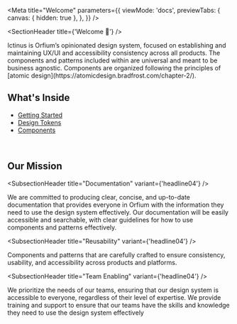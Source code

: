 
<Meta
  title="Welcome"
  parameters={{
    viewMode: 'docs',
    previewTabs: {
      canvas: { hidden: true },
    },
  }}
/>

<SectionHeader title={'Welcome 👋'} />

<p>
  Ictinus is Orfium’s opinionated design system, focused on establishing and maintaining UX/UI and
  accessibility consistency across all products. The components and patterns included within are
  universal and meant to be business agnostic. Components are organized following the principles of
  [atomic design](https://atomicdesign.bradfrost.com/chapter-2/).
</p>

## What's Inside

- [Getting Started](../?path=/docs/getting-started--overview)
- [Design Tokens](../?path=/docs/design-tokens-about--overview)
- [Components](../?path=/docs/updated-components-avatar-avatar--overview)

<br />

## Our Mission

<SubsectionHeader title="Documentation" variant={'headline04'} />

We are committed to producing clear, concise, and up-to-date documentation that provides everyone in
Orfium with the information they need to use the design system effectively. Our documentation will be
easily accessible and searchable, with clear guidelines for how to use components and patterns effectively.

<SubsectionHeader title="Reusability" variant={'headline04'} />

Components and patterns that are carefully crafted to ensure consistency, usability, and accessibility
across products and platforms.

<SubsectionHeader title="Team Enabling" variant={'headline04'} />

We prioritize the needs of our teams, ensuring that our design system is accessible to everyone, regardless of their level of expertise. We provide training and support to ensure that our teams have the skills and knowledge they need to use the design system effectively

<br />
<br />
